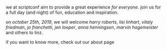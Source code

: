 
we at scriptconf aim to provide a great experience *for everyone*. join us for a full
day (and night) of fun, education and inspiration.

on *october 25th, 2019*, we will welcome <em><Link href="/harry/"><a>harry</a></Link> roberts</em>, <em><Link href="/lisi"><a>lisi</a></Link> linhart</em>, <em><Link href="/vitaly"><a>vitaly</a></Link> friedman</em>, <em><Link href="/jo"><a>jo</a></Link> franchetti</em>, <em><Link href="/jen"><a>jen</a></Link> looper</em>, <em><Link href="/anna"><a>anna</a></Link> henningsen</em>, <em><Link href="/marvin"><a>marvin</a></Link> hagemeister</em> and others to linz.

if you want to know more, check out our <Link href="/about/"><a>about page</a></Link>
